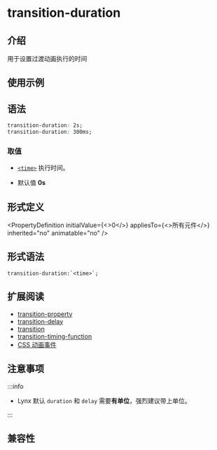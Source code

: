 
# transition-duration

## 介绍

用于设置过渡动画执行的时间

## 使用示例

<Go
  example="css-api"
  img="https://lf-lynx.tiktok-cdns.com/obj/lynx-artifacts-oss-sg/lynx-website/assets/doc/css/transition-duration.gif"
  defaultEntryFile="dist/transition-duration.lynx.bundle"
  entry="src/transition-duration"
  defaultFile="src/transition-duration/App.tsx"
  entry="src/transition-duration"
/>

## 语法

```css
transition-duration: 2s;
transition-duration: 300ms;
```

### 取值

- [`<time>`](api/css/data-type/time.mdx)
  执行时间。

- 默认值
  **0s**

## 形式定义


<PropertyDefinition
  initialValue={<>0</>}
  appliesTo={<>所有元件</>}
  inherited="no"
  animatable="no"
/>

## 形式语法

```
transition-duration:`<time>`;
```

## 扩展阅读

- [transition-property](./transition-property.mdx)
- [transition-delay](./transition-delay.mdx)
- [transition](./transition.mdx)
- [transition-timing-function](./transition-timing-function.mdx)
- [CSS 动画事件](../../lynx-api/event/animation-event.mdx)

## 注意事项

:::info

- Lynx 默认 `duration` 和 `delay` 需要**有单位**，强烈建议带上单位。

:::

## 兼容性


<LegacyCompatTable metadata="css/properties/transition-duration" />
